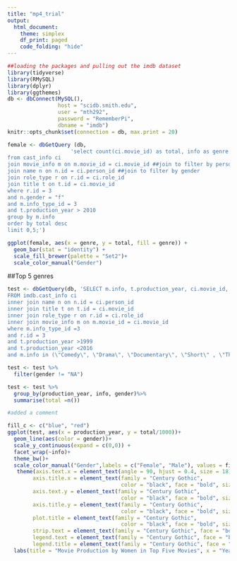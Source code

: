 ```yaml
---
title: "mp4_trial"
output:
  html_document:
    theme: simplex
    df_print: paged
    code_folding: "hide"
---
```


```r
##loading the packages and pulling out the imdb dataset
library(tidyverse)
library(RMySQL)
library(dplyr)
library(ggthemes)
db <- dbConnect(MySQL(), 
                host = "scidb.smith.edu", 
                user = "mth292", 
                password = "RememberPi", 
                dbname = "imdb")
knitr::opts_chunk$set(connection = db, max.print = 20)
```

```r
female <- dbGetQuery (db,
                    'select count(ci.movie_id) as total, info as genre, production_year
from cast_info ci
join movie_info m on m.movie_id = ci.movie_id ##join to filter by person_role_id
join name n on n.id = ci.person_id ##join to filter by gender
join role_type r on r.id = ci.role_id
join title t on t.id = ci.movie_id
where r.id = 3
and n.gender = "f"
and m.info_type_id = 3
and t.production_year > 2010
group by m.info
order by total desc
limit 0,5;')
```

```r
ggplot(female, aes(x = genre, y = total, fill = genre)) +
  geom_bar(stat = "identity") +
  scale_fill_brewer(palette = "Set2")+
  scale_color_manual("Gender")
```

##Top 5 genres
```r
test <- dbGetQuery(db, 'SELECT m.info, t.production_year, ci.movie_id, n.gender
FROM imdb.cast_info ci
inner join name n on n.id = ci.person_id
inner join title t on t.id = ci.movie_id 
inner join role_type r on r.id = ci.role_id
inner join movie_info m on m.movie_id = ci.movie_id
where m.info_type_id =3
and r.id = 3
and t.production_year >1999
and t.production_year <2016
and m.info in (\"Comedy\", \"Drama\", \"Documentary\", \"Short\" , \"Thriller\");')
```

```r
test <- test %>%
  filter(gender != "NA")

test <- test %>%
  group_by(production_year, info, gender)%>%
  summarise(total =n())

#added a comment

```

```r
fill_c <- c("blue", "red")
ggplot(test, aes(x = production_year, y = total/1000))+
  geom_line(aes(color = gender))+
  scale_y_continuous(expand = c(0,0)) +
  facet_wrap(~info)+
  theme_bw()+
  scale_color_manual("Gender",labels = c("Female", "Male"), values = fill_c)+
   theme(axis.text.x = element_text(angle = 90, hjust = 0.4, size = 18), 
        axis.title.x = element_text(family = "Century Gothic", 
                                    color = "black", face = "bold", size = 24),
        axis.text.y = element_text(family = "Century Gothic", 
                                    color = "black", face = "bold", size = 18), 
        axis.title.y = element_text(family = "Century Gothic", 
                                    color = "black", face = "bold", size = 24),
        plot.title = element_text(family = "Century Gothic", 
                                    color = "black", face = "bold", size = 30),
        strip.text = element_text(family = "Century Gothic", face = "bold", size = 18),
        legend.text = element_text(family = "Century Gothic", face = "bold", size = 24),
        legend.title = element_text(family = "Century Gothic", face = "bold", size = 26))+
  labs(title = "Movie Production by Women in Top Five Movies", x = "Year", y = "Number of Movies(in 1000s)")
```








